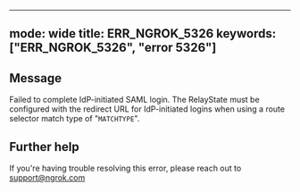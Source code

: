 
---
mode: wide
title: ERR_NGROK_5326
keywords: ["ERR_NGROK_5326", "error 5326"]
---

## Message
Failed to complete IdP-initiated SAML login. The RelayState must be configured with the redirect URL for IdP-initiated logins when using a route selector match type of "`MATCHTYPE`".




## Further help
If you're having trouble resolving this error, please reach out to [support@ngrok.com](mailto:support@ngrok.com?subject=Help%20with%20ERR_NGROK_5326)

